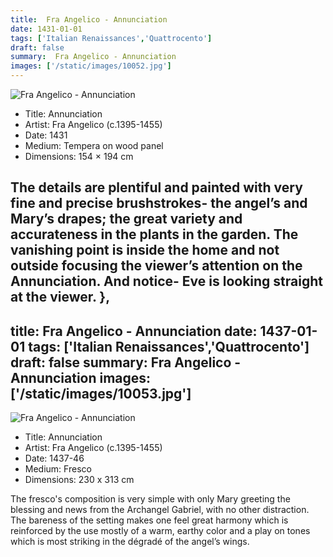 ```yaml
---
title:  Fra Angelico - Annunciation
date: 1431-01-01
tags: ['Italian Renaissances','Quattrocento']
draft: false
summary:  Fra Angelico - Annunciation
images: ['/static/images/10052.jpg']
---
```


![ Fra Angelico - Annunciation](/static/images/10052.jpg)

* Title: Annunciation
* Artist:  Fra Angelico (c.1395-1455)
* Date: 1431
* Medium: Tempera on wood panel
* Dimensions: 154 × 194 cm

The details are plentiful and painted with very fine and precise brushstrokes- the angel’s and Mary’s drapes; the great variety and accurateness in the plants in the garden. The vanishing point is inside the home and not outside focusing the viewer’s attention on the Annunciation. And notice- Eve is looking straight at the viewer. 
},
---
title:  Fra Angelico - Annunciation
date: 1437-01-01
tags: ['Italian Renaissances','Quattrocento']
draft: false
summary:  Fra Angelico - Annunciation
images: ['/static/images/10053.jpg']
---

![ Fra Angelico - Annunciation](/static/images/10053.jpg)

* Title: Annunciation
* Artist:  Fra Angelico (c.1395-1455)
* Date: 1437-46
* Medium: Fresco
* Dimensions: 230 x 313 cm

The fresco's composition is very simple with only Mary greeting the blessing and news from the Archangel Gabriel, with no other distraction. The bareness of the setting makes one feel great harmony which is reinforced by the use mostly of a warm, earthy color and a play on tones which is most striking in the dégradé of the angel’s wings.
